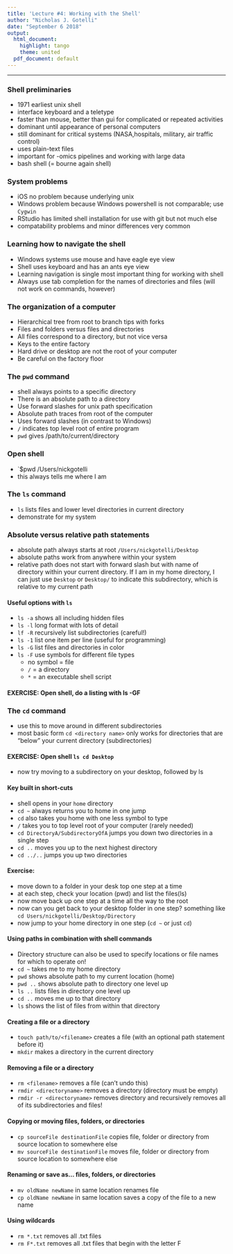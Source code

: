 ```yaml
---
title: 'Lecture #4: Working with the Shell'
author: "Nicholas J. Gotelli"
date: "September 6 2018"
output:
  html_document:
    highlight: tango
    theme: united
  pdf_document: default
---
```


___

### Shell preliminaries
- 1971 earliest unix shell
- interface keyboard and a teletype
- faster than mouse, better than gui for complicated or repeated activities
- dominant until appearance of personal computers
- still dominant for critical systems (NASA,hospitals, military, air traffic control)
- uses plain-text files
- important for -omics pipelines and working with large data
- bash shell (= bourne again shell)

### System problems
- iOS no problem because underlying unix
- Windows problem because Windows powershell is not comparable; use `Cygwin`
- RStudio has limited shell installation for use with git but not much else
- compatability problems and minor differences very common

### Learning how to navigate the shell
- Windows systems use mouse and have eagle eye view
- Shell uses keyboard and has an ants eye view 
- Learning navigation is single most important thing for working with shell
- Always use tab completion for the names of directories and files (will not work on commands, however)

### The organization of a computer
- Hierarchical tree from root to branch tips with forks
- Files and folders versus files and directories
- All files correspond to a directory, but not vice versa
- Keys to the entire factory
- Hard drive or desktop are not the root of your computer
- Be careful on the factory floor

### The `pwd` command
- shell always points to a specific directory
- There is an absolute path to a directory
- Use forward slashes for unix path specification
- Absolute path traces from root of the computer
- Uses forward slashes (in contrast to Windows)
- `/` indicates top level root of entire program
- `pwd` gives /path/to/current/directory

### Open shell
- `$pwd /Users/nickgotelli
- this always tells me where I am

### The `ls` command
- `ls` lists files and lower level directories in current directory
- demonstrate for my system

### Absolute versus relative path statements
- absolute path always starts at root `/Users/nickgotelli/Desktop`
- absolute paths work from anywhere within your system
- relative path does not start with forward slash but with name of directory within your current directory. If I am in my home directory, I can just use `Desktop` or `Desktop/` to indicate this subdirectory, which is relative to my current path

#### Useful options with `ls`
- `ls -a` shows all including hidden files
- `ls -l` long format with lots of detail
- `lf -R` recursively list subdirectories (careful!)
- `ls -1` list one item per line (useful for programming)
- `ls -G` list files and directories in color
- `ls -F` use symbols for different file types
    + no symbol = file
    + `/` = a directory
    + `*` = an executable shell script
    
#### EXERCISE: Open shell, do a listing with ls -GF

### The `cd` command
- use this to move around in different subdirectories
- most basic form `cd <directory name>` only works for directories that are "below" your current directory (subdirectories)

#### EXERCISE: Open shell `ls cd Desktop`
- now try moving to a subdirectory on your desktop, followed by ls

#### Key built in short-cuts
- shell opens in your `home` directory
- `cd ~` always returns you to home in one jump
- `cd` also takes you home with one less symbol to type
- `/` takes you to top level root of your computer (rarely needed)
- `cd DirectoryA/SubdirectoryOfA` jumps you down two directories in a single step
- `cd ..` moves you up to the next highest directory
- `cd ../..` jumps you up two directories

#### Exercise:
- move down to a folder in your desk top one step at a time
- at each step, check your location (pwd) and list the files(ls)
- now move back up one step at a time all the way to the root
- now can you get back to your desktop folder in one step? something like `cd Users/nickgotelli/Desktop/Directory`
- now jump to your home directory in one step (`cd ~` or just `cd`)

#### Using paths in combination with shell commands

- Directory structure can also be used to specify locations or file names for which to operate on!
- `cd ~` takes me to my home directory
- `pwd` shows absolute path to my current location (home)
- `pwd ..` shows absolute path to directory one level up
- `ls ..` lists files in directory one level up
- `cd ..` moves me up to that directory
- `ls` shows the list of files from within that directory

#### Creating a file or a directory
- `touch path/to/<filename>` creates a file (with an optional path statement before it)
- `mkdir` makes a directory in the current directory

#### Removing a file or a directory
- `rm <filename>` removes a file (can't undo this)
- `rmdir <directoryname>` removes a directory (directory must be empty)
- `rmdir -r <directoryname>` removes directory and recursively removes all of its subdirectories and files!

#### Copying or moving files, folders, or directories
- `cp sourceFile destinationFile` copies file, folder or directory from source location to somewhere else
- `mv sourceFile destinationFile` moves file, folder or directory from source location to somewhere else

#### Renaming or save as... files, folders, or directories
- `mv oldName newName` in same location renames file
- `cp oldName newName` in same location saves a copy of the file to a new name

#### Using wildcards
- `rm *.txt` removes all .txt files
- `rm F*.txt` removes all .txt files that begin with the letter F




###